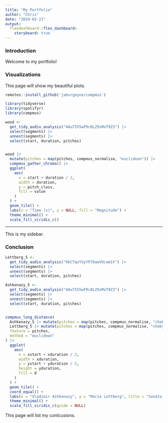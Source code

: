 ```yaml
---
title: "My Portfolio"
author: "Chris"
date: "2024-02-21"
output: 
  flexdashboard::flex_dashboard:
    storyboard: true
---
```


### Introduction

Welcome to my portfolio!

### Visualizations

This page will show my beautiful plots.

```r
remotes::install_github('jaburgoyne/compmus')

library(tidyverse)
library(spotifyr)
library(compmus)

wood <-
  get_tidy_audio_analysis("4Au7Ih5wFRc0LZ9sMoT9Z3") |>
  select(segments) |>
  unnest(segments) |>
  select(start, duration, pitches)


wood |>
  mutate(pitches = map(pitches, compmus_normalise, "euclidean")) |>
  compmus_gather_chroma() |> 
  ggplot(
    aes(
      x = start + duration / 2,
      width = duration,
      y = pitch_class,
      fill = value
    )
  ) +
  geom_tile() +
  labs(x = "Time (s)", y = NULL, fill = "Magnitude") +
  theme_minimal() +
  scale_fill_viridis_c()
```


***
This is my sidebar.

### Conclusion

```r
Lettberg_5 <-
  get_tidy_audio_analysis("0bCTqxYSyYP7OawV9cam1V") |>
  select(segments) |>
  unnest(segments) |>
  select(start, duration, pitches)

Ashkenazy_5 <-
  get_tidy_audio_analysis("4Au7Ih5wFRc0LZ9sMoT9Z3") |>
  select(segments) |>
  unnest(segments) |>
  select(start, duration, pitches)


compmus_long_distance(
  Ashkenazy_5 |> mutate(pitches = map(pitches, compmus_normalise, "chebyshev")),
  Lettberg_5 |> mutate(pitches = map(pitches, compmus_normalise, "chebyshev")),
  feature = pitches,
  method = "euclidean"
) |>
  ggplot(
    aes(
      x = xstart + xduration / 2,
      width = xduration,
      y = ystart + yduration / 2,
      height = yduration,
      fill = d
    )
  ) +
  geom_tile() +
  coord_equal() +
  labs(x = "Vladimir Ashkenazy", y = "Maria Lettberg", title = "Sonata 5") +
  theme_minimal() +
  scale_fill_viridis_c(guide = NULL)
```


This page will list my conlcusions.